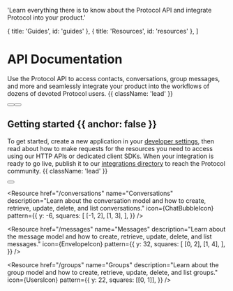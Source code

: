 
  'Learn everything there is to know about the Protocol API and integrate Protocol into your product.'

  { title: 'Guides', id: 'guides' },
  { title: 'Resources', id: 'resources' },
]

<HeroPattern />

# API Documentation

Use the Protocol API to access contacts, conversations, group messages, and more and seamlessly integrate your product into the workflows of dozens of devoted Protocol users. {{ className: 'lead' }}

<div className="not-prose mb-16 mt-6 flex gap-3">
  <Button href="/quickstart" arrow="right" children="Quickstart" />
  <Button href="/sdks" variant="outline" children="Explore SDKs" />
</div>

## Getting started {{ anchor: false }}

To get started, create a new application in your [developer settings](#), then read about how to make requests for the resources you need to access using our HTTP APIs or dedicated client SDKs. When your integration is ready to go live, publish it to our [integrations directory](#) to reach the Protocol community. {{ className: 'lead' }}

<div className="not-prose">
  <Button
    href="/sdks"
    variant="text"
    arrow="right"
    children="Get your API key"
  />
</div>

<Guides>
  <Guide
    href="/authentication"
    name="Authentication"
    description="Learn how to authenticate your API requests."
  />

  <Guide
    href="/pagination"
    name="Pagination"
    description="Understand how to work with paginated responses."
  />

  <Guide
    href="/errors"
    name="Errors"
    description="Read about the different types of errors returned by the API."
  />

  <Guide
    href="/webhooks"
    name="Webhooks"
    description="Learn how to programmatically configure webhooks for your app."
  />
</Guides>

<Resources>
  <Resource
    href="/contacts"
    name="Contacts"
    description="Learn about the contact model and how to create, retrieve, update, delete, and list contacts."
    icon={UserIcon}
    pattern={{
      y: 16,
      squares: [
        [0, 1],
        [1, 3],
      ],
    }}
  />

  <Resource
    href="/conversations"
    name="Conversations"
    description="Learn about the conversation model and how to create, retrieve, update, delete, and list conversations."
    icon={ChatBubbleIcon}
    pattern={{
      y: -6,
      squares: [
        [-1, 2],
        [1, 3],
      ],
    }}
  />

  <Resource
    href="/messages"
    name="Messages"
    description="Learn about the message model and how to create, retrieve, update, delete, and list messages."
    icon={EnvelopeIcon}
    pattern={{
      y: 32,
      squares: [
        [0, 2],
        [1, 4],
      ],
    }}
  />

  <Resource
    href="/groups"
    name="Groups"
    description="Learn about the group model and how to create, retrieve, update, delete, and list groups."
    icon={UsersIcon}
    pattern={{
      y: 22,
      squares: [[0, 1]],
    }}
  />
</Resources>
